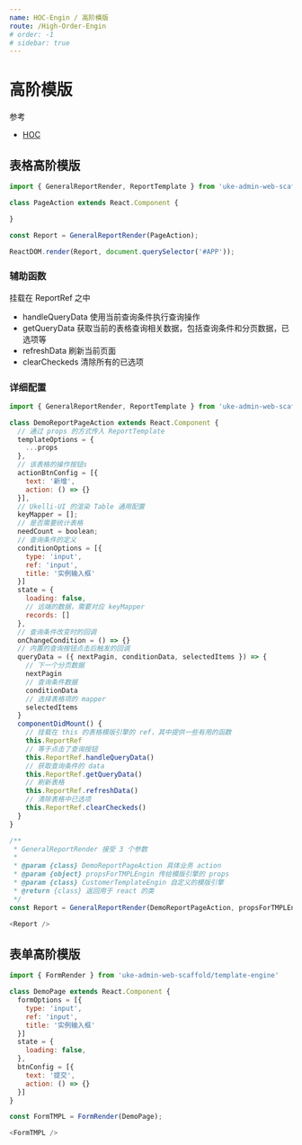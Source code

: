 ```yaml
---
name: HOC-Engin / 高阶模版
route: /High-Order-Engin
# order: -1
# sidebar: true
---
```


# 高阶模版

参考

- [HOC](https://react.docschina.org/docs/higher-order-components.html)

## 表格高阶模版

```js
import { GeneralReportRender, ReportTemplate } from 'uke-admin-web-scaffold/template-engine'

class PageAction extends React.Component {

}

const Report = GeneralReportRender(PageAction);

ReactDOM.render(Report, document.querySelector('#APP'));
```

### 辅助函数

挂载在 ReportRef 之中

- handleQueryData 使用当前查询条件执行查询操作
- getQueryData    获取当前的表格查询相关数据，包括查询条件和分页数据，已选项等
- refreshData     刷新当前页面
- clearCheckeds   清除所有的已选项

### 详细配置

```js
import { GeneralReportRender, ReportTemplate } from 'uke-admin-web-scaffold/template-engine'

class DemoReportPageAction extends React.Component {
  // 通过 props 的方式传入 ReportTemplate
  templateOptions = {
    ...props
  },
  // 该表格的操作按钮s
  actionBtnConfig = [{
    text: '新增',
    action: () => {}
  }],
  // Ukelli-UI 的渲染 Table 通用配置
  keyMapper = [];
  // 是否需要统计表格
  needCount = boolean;
  // 查询条件的定义
  conditionOptions = [{
    type: 'input',
    ref: 'input',
    title: '实例输入框'
  }]
  state = {
    loading: false,
    // 远端的数据，需要对应 keyMapper
    records: []
  },
  // 查询条件改变时的回调
  onChangeCondition = () => {}
  // 内置的查询按钮点击后触发的回调
  queryData = ({ nextPagin, conditionData, selectedItems }) => {
    // 下一个分页数据
    nextPagin
    // 查询条件数据
    conditionData
    // 选择表格项的 mapper
    selectedItems
  }
  componentDidMount() {
    // 挂载在 this 的表格模版引擎的 ref，其中提供一些有用的函数
    this.ReportRef
    // 等于点击了查询按钮
    this.ReportRef.handleQueryData()
    // 获取查询条件的 data
    this.ReportRef.getQueryData()
    // 刷新表格
    this.ReportRef.refreshData()
    // 清除表格中已选项
    this.ReportRef.clearCheckeds()
  }
}

/** 
 * GeneralReportRender 接受 3 个参数
 * 
 * @param {class} DemoReportPageAction 具体业务 action
 * @param {object} propsForTMPLEngin 传给模版引擎的 props
 * @param {class} CustomerTemplateEngin 自定义的模版引擎
 * @return {class} 返回用于 react 的类
 */
const Report = GeneralReportRender(DemoReportPageAction, propsForTMPLEngin, CustomerTemplateEngin);

<Report />
```

## 表单高阶模版

```js
import { FormRender } from 'uke-admin-web-scaffold/template-engine'

class DemoPage extends React.Component {
  formOptions = [{
    type: 'input',
    ref: 'input',
    title: '实例输入框'
  }]
  state = {
    loading: false,
  },
  btnConfig = [{
    text: '提交',
    action: () => {}
  }]
}

const FormTMPL = FormRender(DemoPage);

<FormTMPL />
```